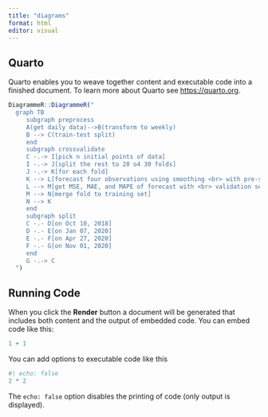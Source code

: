 ```yaml
---
title: "diagrams"
format: html
editor: visual
---
```


## Quarto

Quarto enables you to weave together content and executable code into a finished document. To learn more about Quarto see <https://quarto.org>.

```r
DiagrammeR::DiagrammeR("
  graph TB
     subgraph preprocess
     A(get daily data)-->B(transform to weekly)
     B --> C(train-test split)
     end
     subgraph crossvalidate
     C -.-> I[pick n initial points of data]
     I -.-> J[split the rest to 20 o4 30 folds]
     J -.-> K[for each fold]
     K --> L[forecast four observations using smoothing <br> with pre-set parameters]
     L --> M[get MSE, MAE, and MAPE of forecast with <br> validation set in next fold]
     M --> N[merge fold to training set]
     N --> K
     end
     subgraph split
     C -.- D[on Oct 10, 2018] 
     D -.- E[on Jan 07, 2020] 
     E -.- F[on Apr 27, 2020]
     F -.- G[on Nov 01, 2020]
     end
     G -.-> C
  ")
```

## Running Code

When you click the **Render** button a document will be generated that includes both content and the output of embedded code. You can embed code like this:

```r
1 + 1
```

You can add options to executable code like this

```r
#| echo: false
2 * 2
```

The `echo: false` option disables the printing of code (only output is displayed).
